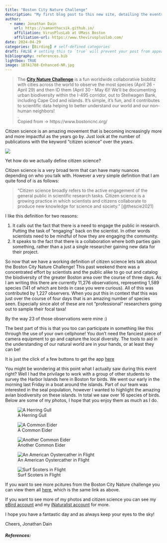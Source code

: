 ```yaml
---
title: "Boston City Nature Challenge"
description: "My first blog post to this new site, detailing the events of the Boston City Nature Challenge"
author:
  - name: Jonathan Dain
    url: https://samanthacsik.github.io/
    affiliation: VirusPlusLab at UMass Boston
    affiliation-url: https://www.theviruspluslab.com/
date: 2024-04-29
categories: [Birding] # self-defined categories
draft: FALSE # setting this to `true` will prevent your post from appearing on your listing page until you're ready!
bibliography: references.bib
lightbox: TRUE
image: 1B7A1788-Enhanced-NR.jpg
---
```


> The [**City Nature Challenge**](https://www.inaturalist.org/projects/city-nature-challenge-2024-boston-area) is a fun worldwide collaborative bioblitz with cities across the world to observe the most species (April 26 - April 29) and then ID them (April 30 - May 6)! We'll be documenting urban biodiversity within the I-495 corridor, out to Stellwagen Bank, including Cape Cod and islands. It's simple, it's fun, and it contributes to scientific data helping to better understand our world and our non-human neighbors!\
> .\
> Copied from -\> https://www.bostoncnc.org/

Citizen science is an amazing movement that is becoming increasingly more and more impactful as the years go by. Just look at the number of publications with the keyword "citizen science" over the years.

![](Citizen_Sci_Time.png){.lightbox}

Yet how do we actually define citizen science?

Citizen science is a very broad term that can have many nuances depending on who you talk with. However a very simple definition that I am quite fond of is as follows:

> "Citizen science broadly refers to the active engagement of the general public in scientific research tasks. Citizen science is a growing practice in which scientists and citizens collaborate to produce new knowledge for science and society." [@thescie2021]

I like this definition for two reasons:

1.  It calls out the fact that there is a need to engage the public in research. Putting the task of "engaging" back on the scientist. In other words scientists need to be mindful of how they are engaging the community.
2.  It speaks to the fact that there is a collaboration where both parties gain something, rather than a just a single researcher gaining new data for their project.

So now that we have a working definition of citizen science lets talk about the Boston City Nature Challenge! This past weekend there was a concentrated effort by scientists and the public alike to go out and catalog the biodiversity of the greater Boston area over the course of three days. As I am writing this there are currently 11,276 observations, representing 1,589 species (141 of which are birds in case you were curious). All of this was contributed by 1,227 observers. When you put this in context that this was just over the course of four days that is an amazing number of species seen. Especially since alot of these are not "professional" researchers going out to sample their focal taxa!

By the way 23 of those observations were mine :)

The best part of this is that you too can participate in something like this through the use of your own cellphone! You don't need the fanciest piece of camera equipment to go and capture the local diversity. The tools to aid in the understanding of our natural world are in your hands, or at least they can be!

It is just the click of a few buttons to get the app [here](https://www.inaturalist.org/)

You might be wondering at this point what I actually saw during this event right? Well I had the privilage to work with a group of other students to survey the Harbor Islands here in Boston for birds. We went our early in the morning last Friday in a boat around the islands. Part of our team was interested in the seal population, however I wanted to highlight the amazing avian biodiversity on these islands. In total we saw over 16 species of birds. Below are some of my photos, I hope that you enjoy them as much as I do.

![A Herring Gull](1B7A1735-Enhanced-NR.jpg)

![A Common Eider](1B7A1788-Enhanced-NR.jpg)

![Another Common Eider](1B7A1818-Enhanced-NR.jpg)

![An American Oystercather in Flight](1B7A1843-Enhanced-NR.jpg)

![Surf Scoters in Flight](1B7A1877-Enhanced-NR.jpg) 

If you want to see more pcitures from the Boston City Nature challenge you can view them all [here](https://www.inaturalist.org/projects/city-nature-challenge-2024-boston-area), which is the same link as above.  

If you want to see more of my photos and citizen science you can see my [eBird account](https://ebird.org/profile/MTM3MjY4OA) and my [iNaturalist account](https://www.inaturalist.org/people/399415) for more.  

I hope you have a fantastic day and as always keep your eyes to the sky!  

Cheers, Jonathan Dain

##### References:
